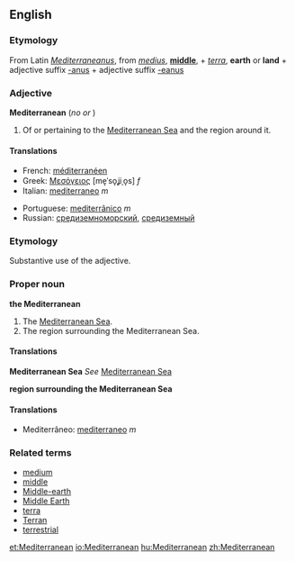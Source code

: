 ==English==

===Etymology===
From Latin ''[[Mediterraneanus]]'', from ''[[medius]]'', '''[[middle]]''', + ''[[terra]]'', '''earth''' or '''land''' + adjective suffix [[-anus]] + adjective suffix [[-eanus]]

===Adjective===
'''Mediterranean''' (''no'' {{compar}} ''or'' {{superl}})

# Of or pertaining to the [[Mediterranean Sea]] and the region around it.

====Translations====
{{top}}
*French: [[méditerranéen]]
*Greek: [[Μεσόγειος]] [me̞ˈso̞ʝiˌo̞s] ''f''
*Italian: [[mediterraneo]] ''m''
{{mid}}
*Portuguese: [[mediterrânico]] ''m''
*Russian: [[средиземноморский]], [[средиземный]]
{{bottom}}

===Etymology===
Substantive use of the adjective.

===Proper noun===
'''the Mediterranean'''

#The [[Mediterranean Sea]].
#The region surrounding the Mediterranean Sea.

====Translations====

'''Mediterranean Sea'''
''See'' [[Mediterranean Sea]]

'''region surrounding the Mediterranean Sea'''
{{top}}
{{mid}}
{{bottom}}


====Translations====
{{top}}
*Mediterrâneo: [[mediterraneo]] ''m''
{{mid}}

===Related terms===
*[[medium]]
*[[middle]]
*[[Middle-earth]]
*[[Middle Earth]]
*[[terra]]
*[[Terran]]
*[[terrestrial]]

[[et:Mediterranean]]
[[io:Mediterranean]]
[[hu:Mediterranean]]
[[zh:Mediterranean]]